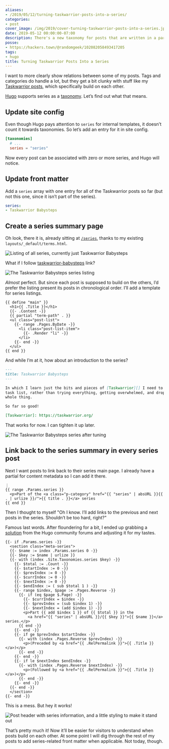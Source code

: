 ```yaml
---
aliases:
- /2019/05/12/turning-taskwarrior-posts-into-a-series/
categories:
- post
cover_image: /img/2019/cover-turning-taskwarrior-posts-into-a-series.jpg
date: 2019-05-12 00:00:00-07:00
description: There's a new taxonomy for posts that are written in a particular order!
posse:
- https://hackers.town/@randomgeek/102082058493417205
tags:
- hugo
title: Turning Taskwarrior Posts Into a Series
---
```


I want to more clearly show relations between some of my posts. Tags and
categories do handle a lot, but they get a bit clunky with stuff like my
[Taskwarrior posts](/tags/taskwarrior), which specifically build on each
other.

[Hugo](/tags/hugo) supports series as a
[taxonomy](https://gohugo.io/content-management/taxonomies/). Let’s find
out what that means.

## Update site config

Even though Hugo pays attention to `series` for internal templates, it
doesn’t count it towards taxonomies. So let’s add an entry for it in
site config.

```toml title="config.toml"
[taxonomies]
  # ...
  series = "series"
```

Now every post can be associated with zero or more series, and Hugo will
notice.

## Update front matter

Add a `series` array with one entry for all of the Taskwarrior posts so
far (but not this one, since it isn’t part of the series).

``` yaml
series:
- Taskwarrior Babysteps
```

## Create a series summary page

Oh look, there it is, already sitting at [`/series`](/series), thanks to
my existing `layouts/_default/terms.html`.

![Listing of all series, currently just Taskwarrior Babysteps](@img/2019/series-listing.png)

What if I follow [taskwarrior-babysteps](/series/taskwarrior-babysteps)
link?

![The Taskwarrior Babysteps series listing](@img/2019/taskwarrior-series-initial.png)

*Almost* perfect. But since each post is supposed to build on the
others, I’d prefer the listing present its posts in chronological order.
I’ll add a template for series listings.

```text title="layouts/series/series.html"
{{ define "main" }}
  <h1>{{ .Title }}</h1>
  {{- .Content -}}
  {{ partial "term-path" . }}
  <ul class="post-list">
    {{- range .Pages.ByDate -}}
      <li class="post-list-item">
        {{- .Render "li" -}}
      </li>
    {{- end -}}
  </ul>
{{ end }}
```

And while I’m at it, how about an introduction to the series?


```markdown title="content/series/taskwarrior-babysteps/_index.md"
---
title: Taskwarrior Babysteps
---

In which I learn just the bits and pieces of [Taskwarrior][] I need to manage my
task list, rather than trying everything, getting overwhelmed, and dropping the
whole thing.

So far so good!

[Taskwarrior]: https://taskwarrior.org/
```

That works for now. I can tighten it up later.

![The Taskwarrior Babysteps series after tuning](@img/2019/taskwarrior-series-adjusted.png)

## Link back to the series summary in every series post

Next I want posts to link back to their series main page. I already have
a partial for content metadata so I can add it there.

```text title="layouts/partials/meta.html"
⋮
{{ range .Params.series }}
  <p>Part of the <a class="p-category" href="{{ "series" | absURL }}{{ . | urlize }}/">{{ title . }}</a> series
{{ end }}
```

Then I thought to myself "Oh I know. I’ll add links to the previous and
next posts in the series. Shouldn’t be too hard, right?"

Famous last words. After floundering for a bit, I ended up grabbing a
[solution](https://discourse.gohugo.io/t/generating-series-navigation/16837)
from the Hugo community forums and adjusting it for my tastes.

```text title="layouts/partials/series-details.html"
{{- if .Params.series -}}
  <section class="meta-series">
  {{- $name := index .Params.series 0 -}}
  {{- $key := $name | urlize }}
  {{- with (index .Site.Taxonomies.series $key) -}}
    {{- $total := .Count -}}
    {{- $startIndex := 0 -}}
    {{- $prevIndex := 0 -}}
    {{- $currIndex := 0 -}}
    {{- $nextIndex := 0 -}}
    {{- $endIndex := ( sub $total 1 ) -}}
    {{- range $index, $page := .Pages.Reverse -}}
      {{- if (eq $page $.Page) -}}
        {{- $currIndex = $index -}}
        {{- $prevIndex = (sub $index 1) -}}
        {{- $nextIndex = (add $index 1) -}}
        <p>Part {{ add $index 1 }} of {{ $total }} in the
          <a href="{{ "series" | absURL }}/{{ $key }}">{{ $name }}</a> series.</p>
      {{ end -}}
    {{- end -}}
    {{- if ge $prevIndex $startIndex -}}
      {{- with (index .Pages.Reverse $prevIndex) -}}
        <p>(Preceded by <a href="{{ .RelPermalink }}">{{ .Title }}</a>)</p>
      {{- end -}}
    {{- end -}}
    {{- if le $nextIndex $endIndex -}}
      {{- with (index .Pages.Reverse $nextIndex) -}}
        <p>(Followed by <a href="{{ .RelPermalink }}">{{ .Title }}</a>)</p>
      {{- end -}}
    {{- end -}}
  {{- end -}}
  </section>
{{- end -}}
```

This is a mess. But hey it works!

![Post header with series information, and a little styling to make it stand out](@img/2019/taskwarrior-series-post-header.png)

That’s pretty much it! Now it’ll be easier for visitors to understand
when posts build on each other. At some point I will dig through the
rest of my posts to add series-related front matter when applicable. Not
today, though.
